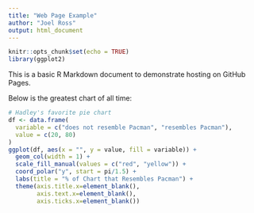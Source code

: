 ```yaml
---
title: "Web Page Example"
author: "Joel Ross"
output: html_document
---
```


```r
knitr::opts_chunk$set(echo = TRUE)
library(ggplot2)
```

This is a basic R Markdown document to demonstrate hosting on GitHub Pages.

Below is the greatest chart of all time:

```r
# Hadley's favorite pie chart
df <- data.frame(
  variable = c("does not resemble Pacman", "resembles Pacman"),
  value = c(20, 80)
)
ggplot(df, aes(x = "", y = value, fill = variable)) +
  geom_col(width = 1) +
  scale_fill_manual(values = c("red", "yellow")) +
  coord_polar("y", start = pi/1.5) +
  labs(title = "% of Chart that Resembles Pacman") +
  theme(axis.title.x=element_blank(),
        axis.text.x=element_blank(),
        axis.ticks.x=element_blank())
```

